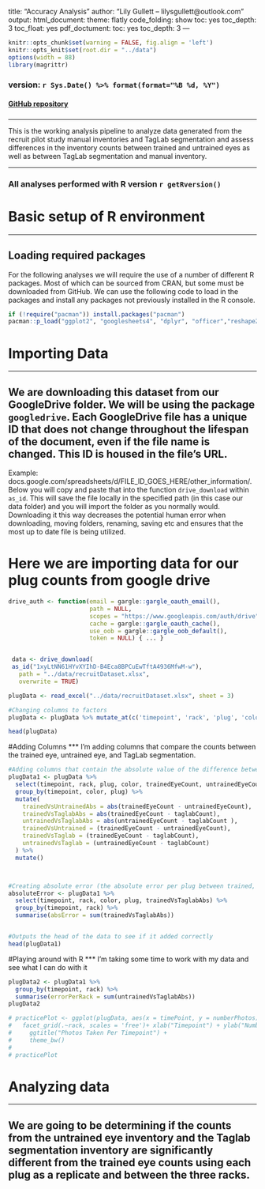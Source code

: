 title: "Accuracy Analysis"
author: "Lily Gullett -- lilysgullett@outlook.com"
output:
  html_document:
    theme: flatly
    code_folding: show
    toc: yes
    toc_depth: 3
    toc_float: yes
  pdf_doctument:
      toc: yes
      toc_depth: 3
---
```r
knitr::opts_chunk$set(warning = FALSE, fig.align = 'left')
knitr::opts_knit$set(root.dir = "../data")
options(width = 88)
library(magrittr)
```





### version: `r Sys.Date() %>% format(format="%B %d, %Y")`

<!-- this is where the DOI would go  [![DOI](https://zenodo.org/badge/DOI/10.5281/zenodo.3675991.svg)](https://doi.org/10.5281/zenodo.3675991)
-->


#### [GitHub repository](https://github.com/LilyGullett/recruitPilot){target="_blank"}
###

***
This is the working analysis pipeline to analyze data generated from the recruit pilot study manual inventories and TagLab segmentation and assess differences in the inventory counts between trained and untrained eyes as well as between TagLab segmentation and manual inventory. 

***

### All analyses performed with R version `r getRversion()`


# Basic setup of R environment
***
## Loading required packages
For the following analyses we will require the use of a number of different R packages. Most of which can be sourced from CRAN, but some must be downloaded from GitHub. We can use the following code to load in the packages and install any packages not previously installed in the R console. 


```r
if (!require("pacman")) install.packages("pacman")
pacman::p_load("ggplot2", "googlesheets4", "dplyr", "officer","reshape2", "stringr", "flextable", "gridExtra", "ggpubr", "Rmisc", "rcompanion", "RColorBrewer", "googledrive", "gdata", "readxl", "DescTools","patchwork", "FSA", "rstatix", "tidyverse", "lme4", 'PMCRMplus', "EnvStats", "emmeans", "MuMIn", "sjstats", "lmerTest", "gargle")

```


# Importing Data
***
## We are downloading this dataset from our GoogleDrive folder. We will be using the package `googledrive`. Each GoogleDrive file has a unique ID that does not change throughout the lifespan of the document, even if the file name is changed. This ID is housed in the file's URL. 
Example: docs.google.com/spreadsheets/d/FILE_ID_GOES_HERE/other_information/. Below you will copy and paste that into the function `drive_download` within `as_id`. This will save the file locally in the specified path (in this case our data folder) and you will import the folder as you normally would. Downloading it this way decreases the potential human error when downloading, moving folders, renaming, saving etc and ensures that the most up to date file is being utilized. 

# Here we are importing data for our plug counts from google drive

```r
drive_auth <- function(email = gargle::gargle_oauth_email(),
                       path = NULL,
                       scopes = "https://www.googleapis.com/auth/drive",
                       cache = gargle::gargle_oauth_cache(),
                       use_oob = gargle::gargle_oob_default(),
                       token = NULL) { ... }


 data <- drive_download(
 as_id("1xyLtNN61HYvXYIhD-B4Eca8BPCuEwTftA4936MfwM-w"),
   path = "../data/recruitDataset.xlsx", 
   overwrite = TRUE)

plugData <- read_excel("../data/recruitDataset.xlsx", sheet = 3)

#Changing columns to factors
plugData <- plugData %>% mutate_at(c('timepoint', 'rack', 'plug', 'color'), as.factor)

head(plugData)


```


#Adding Columns
***
I'm adding columns that compare the counts between the trained eye, untrained eye, and TagLab segmentation.

```r

#Adding columns that contain the absolute value of the difference between the trained eye counts and untrained eye counts, trained eye counts and taglab segmentation counts, and untrained eye counts and taglab segmentation counts
plugData1 <- plugData %>%
  select(timepoint, rack, plug, color, trainedEyeCount, untrainedEyeCount, taglabCount) %>% 
  group_by(timepoint, color, plug) %>% 
  mutate(
    trainedVsUntrainedAbs = abs(trainedEyeCount - untrainedEyeCount),
    trainedVsTaglabAbs = abs(trainedEyeCount - taglabCount), 
    untrainedVsTaglabAbs = abs(untrainedEyeCount - taglabCount ),
    trainedVsUntrained = (trainedEyeCount - untrainedEyeCount),
    trainedVsTaglab = (trainedEyeCount - taglabCount), 
    untrainedVsTaglab = (untrainedEyeCount - taglabCount)
  ) %>% 
  mutate()



#Creating absolute error (the absolute error per plug between trained, untrained, and taglab counts)
absoluteError <- plugData1 %>% 
  select(timepoint, rack, color, plug, trainedVsTaglabAbs) %>% 
  group_by(timepoint, rack) %>% 
  summarise(absError = sum(trainedVsTaglabAbs))


#Outputs the head of the data to see if it added correctly
head(plugData1)


```

#Playing around with R
***
I'm taking some time to work with my data and see what I can do with it

```r

plugData2 <- plugData1 %>% 
  group_by(timepoint, rack) %>%
  summarise(errorPerRack = sum(untrainedVsTaglabAbs))
plugData2

# practicePlot <- ggplot(plugData, aes(x = timePoint, y = numberPhotos)) + geom_bar(position = 'dodge', stat = 'identity', aes(fill = timePoint))+
#   facet_grid(.~rack, scales = 'free')+ xlab("Timepoint") + ylab("Number of Photos Taken") +
#     ggtitle("Photos Taken Per Timepoint") +
#     theme_bw()
# 
# practicePlot

```


# Analyzing data
***
## We are going to be determining if the counts from the untrained eye inventory and the Taglab segmentation inventory are significantly different from the trained eye counts using each plug as a replicate and between the three racks.


```r


```


